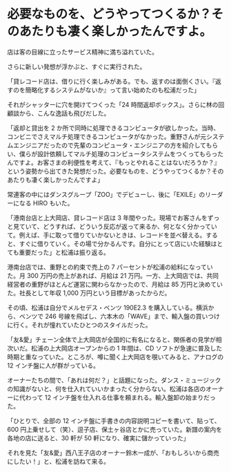 # 必要なものを、どうやってつくるか？そのあたりも凄く楽しかったんですよ。

店は客の目線に立ったサービス精神に満ち溢れていた。

さらに新しい発想が浮かぶと、すぐに実行された。

「貸レコード店は、借りに行く楽しみがある。でも、返すのは面倒くさい。『返すのを簡略化するシステムがないか』って言い始めたのも松浦だった」

それがシャッターに穴を開けてつくった「24 時間返却ボックス」。さらに林の回顧談から、こんな逸話も飛びだした。

「返却と貸出を 2 か所で同時に処理できるコンピュータが欲しかった。当時、コンビニでさえマルチ処理できるコンピュータがなかった。重野さんが元システムエンジニアだったので先輩のコンピュータ・エンジニアの方を紹介してもらい、僕らが設計依頼してマルチ処理のコンピュータシステムをつくってもらったんですよ。お客さまの利便性を考えて、『もっとやれることはないだろうか？』という姿勢から出てきた発想だった。必要なものを、どうやってつくるか？そのあたりも凄く楽しかったんですよ」

常連客の中にはダンスグループ「ZOO」でデビューし、後に「EXILE」のリーダーになる HIRO もいた。

「港南台店と上大岡店、貸レコード店は 3 年間やった。現場でお客さんをずっと見ていて、どうすれば、どういう反応が返って来るか、何となく分かっていて。例えば、手に取って借りていかないときは、レコードを並べ替える。すると、すぐに借りていく。その場で分かるんです。自分にとって店にいた経験はとても重要だった」と松浦は振り返る。

港南台店では、重野との約束で売上の 7 パーセントが松浦の給料になっていた。月 300 万円の売上があれば、月給は 21 万円。一方、上大岡店では、共同経営者の重野がほとんど運営に関わらなかったので、月給は 85 万円と決めていた。社長として年収 1,000 万円という目標があったからだ。

その頃、松浦は自分でメルセデス・ベンツ 190E2.3 を購入している。横浜から、ベンツで 246 号線を飛ばし、六本木の「WAVE」まで、輸入盤の買いつけに行く。それが憧れていたひとつのスタイルだった。

「友&愛」チェーン全体で上大岡店が全国的に有名になると、関係者の見学が相次いだ。松浦の上大岡店オープンからの 1 年間は、CD ソフトが急速に普及した時期と重なっていた。ところが、噂に聞く上大岡店を覗いてみると、アナログの 12 インチ盤に人が群がっている。

オーナーたちの間で、「あれは何だ？」と話題になった。ダンス・ミュージックの知識がないと、何を仕入れていいかまったく分からない。松浦は各店のオーナーに代わって 12 インチ盤を仕入れる仕事を頼まれる。輸入盤卸の始まりだった。

「ひとりで、全部の 12 インチ盤に手書きの内容説明コピーを書いて、貼って、600 円上乗せして（笑）、逗子店、保土ヶ谷店とかに売っていた。新譜の案内を各地の店に送ると、30 軒が 50 軒になり、確実に儲かっていった」

それを見た「友&愛」西八王子店のオーナー鈴木一成が、「おもしろいから商売にしたい！」と、松浦を訪ねて来る。
